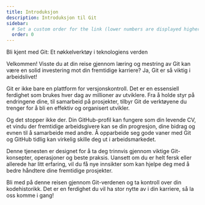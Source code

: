 ```yaml
---
title: Introduksjon
description: Introduksjon til Git
sidebar:
  # Set a custom order for the link (lower numbers are displayed higher up)
  order: 0
---
```


Bli kjent med Git: Et nøkkelverktøy i teknologiens verden

Velkommen! Visste du at din reise gjennom læring og mestring av Git kan være en solid investering mot din fremtidige karriere? Ja, Git er så viktig i arbeidslivet!

Git er ikke bare en plattform for versjonskontroll. Det er en essensiell ferdighet som brukes hver dag av millioner av utviklere. Fra å holde styr på endringene dine, til samarbeid på prosjekter, tilbyr Git de verktøyene du trenger for å bli en effektiv og organisert utvikler.

Og det stopper ikke der. Din GitHub-profil kan fungere som din levende CV, et vindu der fremtidige arbeidsgivere kan se din progresjon, dine bidrag og evnen til å samarbeide med andre. Å opparbeide seg gode vaner med Git og GitHub tidlig kan virkelig skille deg ut i arbeidsmarkedet.

Denne tjenesten er designet for å ta deg trinnvis gjennom viktige Git-konsepter, operasjoner og beste praksis. Uansett om du er helt fersk eller allerede har litt erfaring, vil du få nye innsikter som kan hjelpe deg med å bedre håndtere dine fremtidige prosjekter.

Bli med på denne reisen gjennom Git-verdenen og ta kontroll over din kodehistorikk. Det er en ferdighet du vil ha stor nytte av i din karriere, så la oss komme i gang!


<SelectCorrect
  question="Det kommer noen spørsmål fremover, dette er kun så du kan teste deg selv. Er du klar?"
  correct="Jeg er klar!"
  wrong1="Ikke ennå.."
  wrong2="Nei." 
    />


<LikeThisPage />
